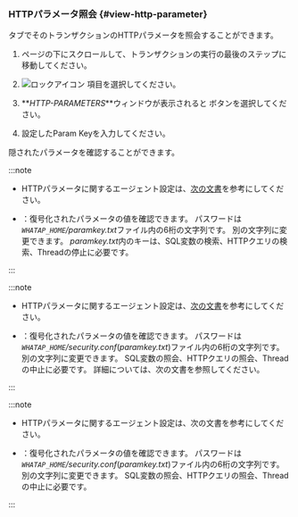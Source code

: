 ### HTTPパラメータ照会 {#view-http-parameter}

<Cmdname sid="TTL06126" className="uitext" /> タブでそのトランザクションのHTTPパラメータを照会することができます。

1.  ページの下にスクロールして、トランザクションの実行の最後のステップに移動してください。 

2.  ![ロックアイコン](/img/ic-lock.svg) <Cmdname sid="TTL06520" className="uitext" />項目を選択してください。

3.  **_HTTP-PARAMETERS_**ウィンドウが表示されると <Cmdname sid="BTN06764" className="uitext" /> ボタンを選択してください。

4.  設定したParam Keyを入力してください。

隠されたパラメータを確認することができます。

<Xclude product='java,kubernetes'>

:::note

-   HTTPパラメータに関するエージェント設定は、[次の文書](agent-transaction#profile_http_parameter)を参考にしてください。

-   <Cmdname sid="BTN06764" className="uitext" />：復号化されたパラメータの値を確認できます。 パスワードは<em><code>WHATAP_HOME</code>/paramkey.txt</em>ファイル内の6桁の文字列です。 別の文字列に変更できます。 <em>paramkey.txt</em>内のキーは、SQL変数の検索、HTTPクエリの検索、Threadの停止に必要です。

:::

</Xclude>

<InDoc product='java'>

:::note

-   HTTPパラメータに関するエージェント設定は、[次の文書](agent-transaction#profile_http_parameter)を参考にしてください。

-   <Cmdname sid="BTN06764" className="uitext" />：復号化されたパラメータの値を確認できます。 パスワードは<em><code>WHATAP_HOME</code>/security.conf</em>(<em>paramkey.txt</em>)ファイル内の6桁の文字列です。 別の文字列に変更できます。 SQL変数の照会、HTTPクエリの照会、Threadの中止に必要です。 詳細については、<Link to="install-agent#security">次の文書</Link>を参照してください。

:::

</InDoc>

<InDoc product='kubernetes'>

:::note

-   HTTPパラメータに関するエージェント設定は、<Link to="../java/agent-transaction#profile_http_parameter" target="_blank">次の文書</Link>を参考にしてください。

-   <Cmdname sid="BTN06764" className="uitext" />：復号化されたパラメータの値を確認できます。 パスワードは<em><code>WHATAP_HOME</code>/security.conf</em>(<em>paramkey.txt</em>)ファイル内の6桁の文字列です。 別の文字列に変更できます。 SQL変数の照会、HTTPクエリの照会、Threadの中止に必要です。

:::

</InDoc>
